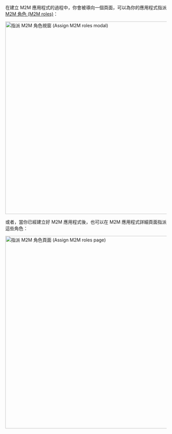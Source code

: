 在建立 M2M 應用程式的過程中，你會被導向一個頁面，可以為你的應用程式指派 [M2M 角色 (M2M roles)](/authorization/role-based-access-control/#configure-global-roles)：

<img alt="指派 M2M 角色視窗 (Assign M2M roles modal)" src="/img/assets/assign-m2m-roles-modal.png" width="600px" />

或者，當你已經建立好 M2M 應用程式後，也可以在 M2M 應用程式詳細頁面指派這些角色：

<img alt="指派 M2M 角色頁面 (Assign M2M roles page)" src="/img/assets/assign-m2m-roles-page.png" width="600px" />
